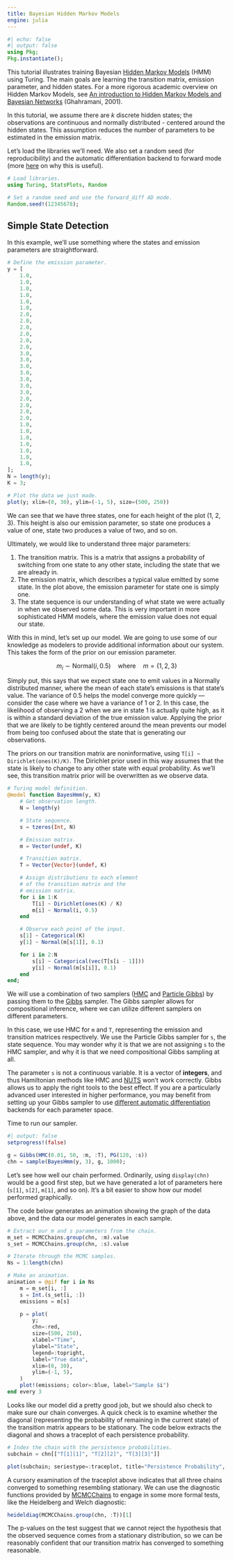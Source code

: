 ---
title: Bayesian Hidden Markov Models
engine: julia
---

```{julia}
#| echo: false
#| output: false
using Pkg;
Pkg.instantiate();
```

This tutorial illustrates training Bayesian [Hidden Markov Models](https://en.wikipedia.org/wiki/Hidden_Markov_model) (HMM) using Turing. The main goals are learning the transition matrix, emission parameter, and hidden states. For a more rigorous academic overview on Hidden Markov Models, see [An introduction to Hidden Markov Models and Bayesian Networks](http://mlg.eng.cam.ac.uk/zoubin/papers/ijprai.pdf) (Ghahramani, 2001).

In this tutorial, we assume there are $k$ discrete hidden states; the observations are continuous and normally distributed - centered around the hidden states. This assumption reduces the number of parameters to be estimated in the emission matrix.

Let's load the libraries we'll need. We also set a random seed (for reproducibility) and the automatic differentiation backend to forward mode (more [here](https://turinglang.org/dev/docs/using-turing/autodiff) on why this is useful).

```{julia}
# Load libraries.
using Turing, StatsPlots, Random

# Set a random seed and use the forward_diff AD mode.
Random.seed!(12345678);
```

## Simple State Detection

In this example, we'll use something where the states and emission parameters are straightforward.

```{julia}
# Define the emission parameter.
y = [
    1.0,
    1.0,
    1.0,
    1.0,
    1.0,
    1.0,
    2.0,
    2.0,
    2.0,
    2.0,
    2.0,
    2.0,
    3.0,
    3.0,
    3.0,
    3.0,
    3.0,
    3.0,
    3.0,
    2.0,
    2.0,
    2.0,
    2.0,
    1.0,
    1.0,
    1.0,
    1.0,
    1.0,
    1.0,
    1.0,
];
N = length(y);
K = 3;

# Plot the data we just made.
plot(y; xlim=(0, 30), ylim=(-1, 5), size=(500, 250))
```

We can see that we have three states, one for each height of the plot (1, 2, 3). This height is also our emission parameter, so state one produces a value of one, state two produces a value of two, and so on.

Ultimately, we would like to understand three major parameters:

 1. The transition matrix. This is a matrix that assigns a probability of switching from one state to any other state, including the state that we are already in.
 2. The emission matrix, which describes a typical value emitted by some state. In the plot above, the emission parameter for state one is simply one.
 3. The state sequence is our understanding of what state we were actually in when we observed some data. This is very important in more sophisticated HMM models, where the emission value does not equal our state.

With this in mind, let's set up our model. We are going to use some of our knowledge as modelers to provide additional information about our system. This takes the form of the prior on our emission parameter.

$$
m_i \sim \mathrm{Normal}(i, 0.5) \quad \text{where} \quad m = \{1,2,3\}
$$

Simply put, this says that we expect state one to emit values in a Normally distributed manner, where the mean of each state's emissions is that state's value. The variance of 0.5 helps the model converge more quickly — consider the case where we have a variance of 1 or 2. In this case, the likelihood of observing a 2 when we are in state 1 is actually quite high, as it is within a standard deviation of the true emission value. Applying the prior that we are likely to be tightly centered around the mean prevents our model from being too confused about the state that is generating our observations.

The priors on our transition matrix are noninformative, using `T[i] ~ Dirichlet(ones(K)/K)`. The Dirichlet prior used in this way assumes that the state is likely to change to any other state with equal probability. As we'll see, this transition matrix prior will be overwritten as we observe data.

```{julia}
# Turing model definition.
@model function BayesHmm(y, K)
    # Get observation length.
    N = length(y)

    # State sequence.
    s = tzeros(Int, N)

    # Emission matrix.
    m = Vector(undef, K)

    # Transition matrix.
    T = Vector{Vector}(undef, K)

    # Assign distributions to each element
    # of the transition matrix and the
    # emission matrix.
    for i in 1:K
        T[i] ~ Dirichlet(ones(K) / K)
        m[i] ~ Normal(i, 0.5)
    end

    # Observe each point of the input.
    s[1] ~ Categorical(K)
    y[1] ~ Normal(m[s[1]], 0.1)

    for i in 2:N
        s[i] ~ Categorical(vec(T[s[i - 1]]))
        y[i] ~ Normal(m[s[i]], 0.1)
    end
end;
```

We will use a combination of two samplers ([HMC](https://turinglang.org/dev/docs/library/#Turing.Inference.HMC) and [Particle Gibbs](https://turinglang.org/dev/docs/library/#Turing.Inference.PG)) by passing them to the [Gibbs](https://turinglang.org/dev/docs/library/#Turing.Inference.Gibbs) sampler. The Gibbs sampler allows for compositional inference, where we can utilize different samplers on different parameters.

In this case, we use HMC for `m` and `T`, representing the emission and transition matrices respectively. We use the Particle Gibbs sampler for `s`, the state sequence. You may wonder why it is that we are not assigning `s` to the HMC sampler, and why it is that we need compositional Gibbs sampling at all.

The parameter `s` is not a continuous variable. It is a vector of **integers**, and thus Hamiltonian methods like HMC and [NUTS](https://turinglang.org/dev/docs/library/#Turing.Inference.NUTS) won't work correctly. Gibbs allows us to apply the right tools to the best effect. If you are a particularly advanced user interested in higher performance, you may benefit from setting up your Gibbs sampler to use [different automatic differentiation](https://turinglang.org/dev/docs/using-turing/autodiff#compositional-sampling-with-differing-ad-modes) backends for each parameter space.

Time to run our sampler.

```{julia}
#| output: false
setprogress!(false)
```

```{julia}
g = Gibbs(HMC(0.01, 50, :m, :T), PG(120, :s))
chn = sample(BayesHmm(y, 3), g, 1000);
```

Let's see how well our chain performed.
Ordinarily, using `display(chn)` would be a good first step, but we have generated a lot of parameters here (`s[1]`, `s[2]`, `m[1]`, and so on).
It's a bit easier to show how our model performed graphically.

The code below generates an animation showing the graph of the data above, and the data our model generates in each sample.

```{julia}
# Extract our m and s parameters from the chain.
m_set = MCMCChains.group(chn, :m).value
s_set = MCMCChains.group(chn, :s).value

# Iterate through the MCMC samples.
Ns = 1:length(chn)

# Make an animation.
animation = @gif for i in Ns
    m = m_set[i, :]
    s = Int.(s_set[i, :])
    emissions = m[s]

    p = plot(
        y;
        chn=:red,
        size=(500, 250),
        xlabel="Time",
        ylabel="State",
        legend=:topright,
        label="True data",
        xlim=(0, 30),
        ylim=(-1, 5),
    )
    plot!(emissions; color=:blue, label="Sample $i")
end every 3
```

Looks like our model did a pretty good job, but we should also check to make sure our chain converges. A quick check is to examine whether the diagonal (representing the probability of remaining in the current state) of the transition matrix appears to be stationary. The code below extracts the diagonal and shows a traceplot of each persistence probability.

```{julia}
# Index the chain with the persistence probabilities.
subchain = chn[["T[1][1]", "T[2][2]", "T[3][3]"]]

plot(subchain; seriestype=:traceplot, title="Persistence Probability", legend=false)
```

A cursory examination of the traceplot above indicates that all three chains converged to something resembling
stationary. We can use the diagnostic functions provided by [MCMCChains](https://github.com/TuringLang/MCMCChains.jl) to engage in some more formal tests, like the Heidelberg and Welch diagnostic:

```{julia}
heideldiag(MCMCChains.group(chn, :T))[1]
```

The p-values on the test suggest that we cannot reject the hypothesis that the observed sequence comes from a stationary distribution, so we can be reasonably confident that our transition matrix has converged to something reasonable.